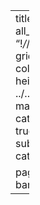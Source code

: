 ---
title: "All Projects"
listing:
  - id: all_projects
    contents: 
    - "*/*.qmd"
    - "!*/*/*.qmd"
    sort: date desc
    type: grid
    grid-item-border: false
    grid-columns: 1
    page-size: 10
    image-height: 250px
    image-placeholder: ../../style/images/placeholder_1.gif
    max-description-length: 250
    categories: unnumbered
    sort-ui: true
    filter-ui: true
    fields: [title, subtitle, description, date, categories, image]

page-layout: full
title-block-banner: false
---